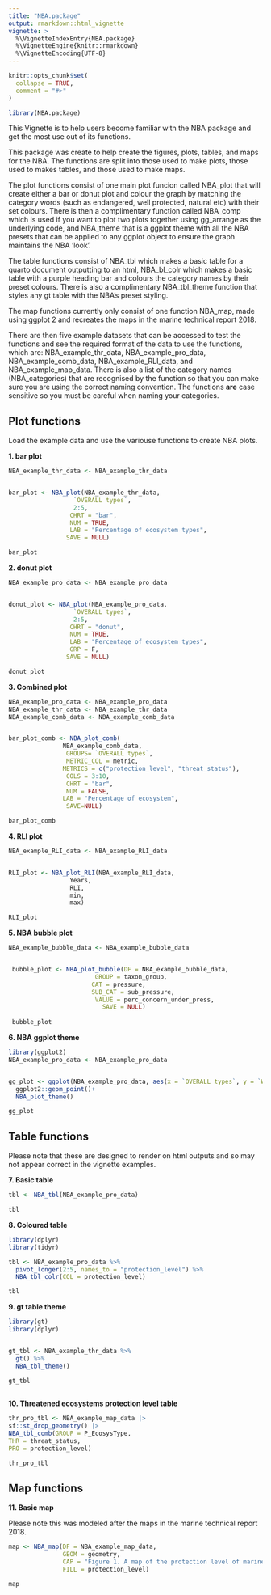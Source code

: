 ```yaml
---
title: "NBA.package"
output: rmarkdown::html_vignette
vignette: >
  %\VignetteIndexEntry{NBA.package}
  %\VignetteEngine{knitr::rmarkdown}
  %\VignetteEncoding{UTF-8}
---
```


```r
knitr::opts_chunk$set(
  collapse = TRUE,
  comment = "#>"
)
```

```r
library(NBA.package)
```

This Vignette is to help users become familiar with the NBA package and get the most use out of its functions. 

This package was create to help create the figures, plots, tables, and maps for the NBA. The functions are split into those used to make plots, those used to makes tables, and those used to make maps. 

The plot functions consist of one main plot funcion called NBA_plot that will create either a bar or donut plot and colour the graph by matching the category words (such as endangered, well protected, natural etc) with their set colours. There is then a complimentary function called NBA_comp which is used if you want to plot two plots together using gg_arrange as the underlying code, and NBA_theme that is a ggplot theme with all the NBA presets that can be applied to any ggplot object to ensure the graph maintains the NBA 'look'. 

The table functions consist of NBA_tbl which makes a basic table for a quarto document outputting to an html, NBA_bl_colr which makes a basic table with a purple heading bar and colours the category names by their preset colours. There is also a complimentary NBA_tbl_theme function that styles any gt table with the NBA's preset styling. 

The map functions currently only consist of one function NBA_map, made using ggplot 2 and recreates the maps in the marine technical report 2018. 

There are then five example datasets that can be accessed to test the functions and see the required format of the data to use the functions, which are: NBA_example_thr_data, NBA_example_pro_data, NBA_example_comb_data, NBA_example_RLI_data, and NBA_example_map_data. There is also a list of the category names (NBA_categories) that are recognised by the function so that you can make sure you are using the correct naming convention. The functions **are** case sensitive so you must be careful when naming your categories.


## Plot functions

Load the example data and use the variouse functions to create NBA plots. 

**1. bar plot**

```r
NBA_example_thr_data <- NBA_example_thr_data


bar_plot <- NBA_plot(NBA_example_thr_data,
                  `OVERALL types`,
                  2:5,
                 CHRT = "bar",
                 NUM = TRUE,
                 LAB = "Percentage of ecosystem types",
                SAVE = NULL)

bar_plot


```



**2. donut plot**

```r
NBA_example_pro_data <- NBA_example_pro_data


donut_plot <- NBA_plot(NBA_example_pro_data,
                  `OVERALL types`,
                  2:5,
                 CHRT = "donut",
                 NUM = TRUE,
                 LAB = "Percentage of ecosystem types",
                 GRP = F,
                SAVE = NULL)

donut_plot


```



**3. Combined plot**

```r
NBA_example_pro_data <- NBA_example_pro_data
NBA_example_thr_data <- NBA_example_thr_data
NBA_example_comb_data <- NBA_example_comb_data


bar_plot_comb <- NBA_plot_comb(
               NBA_example_comb_data,
                GROUPS= `OVERALL types`,
                METRIC_COL = metric,
               METRICS = c("protection_level", "threat_status"),
                COLS = 3:10,
                CHRT = "bar",
                NUM = FALSE,
               LAB = "Percentage of ecosystem",
                SAVE=NULL)

bar_plot_comb


```



**4. RLI plot**

```r
NBA_example_RLI_data <- NBA_example_RLI_data


RLI_plot <- NBA_plot_RLI(NBA_example_RLI_data,
                 Years, 
                 RLI, 
                 min, 
                 max)

RLI_plot


```



**5. NBA bubble plot**

```r
NBA_example_bubble_data <- NBA_example_bubble_data


 bubble_plot <- NBA_plot_bubble(DF = NBA_example_bubble_data,
                        GROUP = taxon_group,
                       CAT = pressure,
                       SUB_CAT = sub_pressure,
                        VALUE = perc_concern_under_press,
                          SAVE = NULL)
                         
 bubble_plot


```



**6. NBA ggplot theme**

```r
library(ggplot2)
NBA_example_pro_data <- NBA_example_pro_data


gg_plot <- ggplot(NBA_example_pro_data, aes(x = `OVERALL types`, y = `Well Protected`))+
  ggplot2::geom_point()+
  NBA_plot_theme()

gg_plot


```


## Table functions

Please note that these are designed to render on html outputs and so may not appear correct in the vignette examples. 



**7. Basic table**
```r

tbl <- NBA_tbl(NBA_example_pro_data)

tbl

```



**8. Coloured table**

```r

library(dplyr)
library(tidyr)

tbl <- NBA_example_pro_data %>% 
  pivot_longer(2:5, names_to = "protection_level") %>% 
  NBA_tbl_colr(COL = protection_level)

tbl
```




**9. gt table theme**

```r
library(gt)
library(dplyr)


gt_tbl <- NBA_example_thr_data %>% 
  gt() %>% 
  NBA_tbl_theme()

gt_tbl
  
```



**10. Threatened ecosystems protection level table**

```r
thr_pro_tbl <- NBA_example_map_data |>
sf::st_drop_geometry() |>
NBA_tbl_comb(GROUP = P_EcosysType,
THR = threat_status,
PRO = protection_level)

thr_pro_tbl
```



## Map functions


**11. Basic map**

Please note this was modeled after the maps in the marine technical report 2018.

```r

map <- NBA_map(DF = NBA_example_map_data,
               GEOM = geometry, 
               CAP = "Figure 1. A map of the protection level of marine pelagic ecosystem types in South Africa", 
               FILL = protection_level)

map
```









